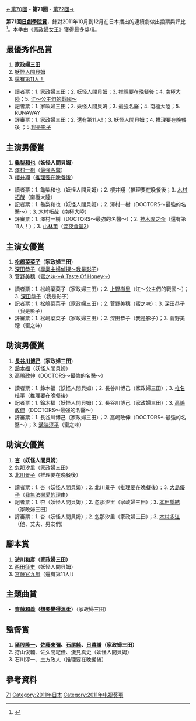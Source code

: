 {{noteTA
|G1=JP Show}}
[[第70回日劇學院賞名單|←第70回]] - '''第71回''' - [[第72回日劇學院賞名單|第72回→]]

'''第71回[[日劇學院賞|日劇學院賞]]'''，針對2011年10月到12月在日本播出的連續劇做出投票與評比<ref>{{Cite web |url=http://blog.television.co.jp/drama/academy/2012/02/08/ |title=日劇學院賞獲獎名單 |accessdate=2014-08-15 |archive-date=2012-09-30 |archive-url=https://web.archive.org/web/20120930043340/http://blog.television.co.jp/drama/academy/2012/02/08/ |dead-url=no }}</ref>。本季由《[[家政婦女王|家政婦女王]]》獲得最多獎項。

==最優秀作品賞==
#'''[[家政婦三田|家政婦三田]]'''
#[[妖怪人間貝姆|妖怪人間貝姆]]
#[[還有第11人！|還有第11人！]]

*讀者票：1. 家政婦三田；2. 妖怪人間貝姆；3. [[推理要在晚餐後|推理要在晚餐後]]；4. [[南極大陸|南極大陸]]；5. [[江～公主們的戰國～|江～公主們的戰國～]]
*記者票：1. 家政婦三田；2. 妖怪人間貝姆；3. 最強名醫；4. 南極大陸；5. RUNAWAY
*評審票：1. 家政婦三田；2. 還有第11人!；3. 妖怪人間貝姆；4. 推理要在晚餐後 ；5.[[我是影子|我是影子]]

==主演男優賞==
#'''[[龜梨和也|龜梨和也]]'''（'''妖怪人間貝姆'''）
#[[澤村一樹|澤村一樹]]（[[最強名醫|最強名醫]]）
#[[櫻井翔|櫻井翔]]（[[推理要在晚餐後|推理要在晚餐後]]）

*讀者票：1. 龜梨和也（妖怪人間貝姆）；2. 櫻井翔（推理要在晚餐後；3. [[木村拓哉|木村拓哉]]（南極大陸）
*記者票：1. 龜梨和也（妖怪人間貝姆）；2. 澤村一樹（DOCTORS～最強的名醫～）；3. 木村拓哉（南極大陸）
*評審票：1. 澤村一樹（DOCTORS～最強的名醫～）；2. [[神木隆之介|神木隆之介]]（還有第11人！）；3. [[小林薫|小林薫]]（[[深夜食堂2|深夜食堂2]]）

==主演女優賞==
#'''[[松嶋菜菜子|松嶋菜菜子]]'''（'''家政婦三田'''）
#[[深田恭子|深田恭子]]（[[我是影子|專業主婦偵探～我是影子]]）
#[[菅野美穗|菅野美穗]]（[[蜜之味～A_Taste_Of_Honey～|蜜之味～A Taste Of Honey～]]）

*讀者票：1. 松嶋菜菜子（家政婦三田）；2. [[上野樹里|上野樹里]]（江～公主們的戰國～）；3. [[深田恭子|深田恭子]]（我是影子）
*記者票：1. 松嶋菜菜子（家政婦三田）；2. [[菅野美穗|菅野美穗]]（[[蜜之味|蜜之味]]）；3. 深田恭子（我是影子）
*評審票：1. 松嶋菜菜子（家政婦三田）；2. 深田恭子（我是影子）；3. 菅野美穂（蜜之味）

==助演男優賞==
#'''[[長谷川博己|長谷川博己]]'''（'''家政婦三田'''）
#[[鈴木福|鈴木福]]（妖怪人間貝姆） 
#[[高嶋政伸|高嶋政伸]]（DOCTORS〜最強的名醫〜）

*讀者票：1. 鈴木福（妖怪人間貝姆）；2. 長谷川博己（家政婦三田）；3. [[椎名桔平|椎名桔平]]（推理要在晚餐後）
*記者票：1. 鈴木福（妖怪人間貝姆）；2. 長谷川博己（家政婦三田）；3. [[高嶋政伸|高嶋政伸]]（DOCTORS～最強的名醫～）
*評審票：1. 長谷川博己（家政婦三田）；2. 高嶋政伸（DOCTORS～最強的名醫～）；3. [[溝端淳平|溝端淳平]]（蜜之味）

==助演女優賞==
#'''[[杏|杏]]'''（'''妖怪人間貝姆'''）
#[[忽那汐里|忽那汐里]]（家政婦三田）
#[[北川景子|北川景子]]（推理要在晚餐後）

*讀者票：1. 杏（妖怪人間貝姆）；2. 北川景子（推理要在晚餐後）；3. [[大島優子|大島優子]]（[[我無法戀愛的理由|我無法戀愛的理由]]）
*記者票：1. 杏（妖怪人間貝姆）；2. 忽那汐里（家政婦三田）；3. [[本田望結|本田望結]]（家政婦三田）
*評審票：1. 杏（妖怪人間貝姆）；2. 忽那汐里（家政婦三田）；3. [[木村多江|木村多江]]（他、丈夫、男友們）

==腳本賞==
#'''[[遊川和彥|遊川和彥]]（家政婦三田）'''
#[[西田征史|西田征史]]（妖怪人間貝姆）
#[[宮藤官九郎|宮藤官九郎]]（還有第11人!）

==主題曲賞==
*'''[[齊藤和義|齊藤和義]]（[[想要變得溫柔|想要變得溫柔]]）'''（家政婦三田）

==監督賞==
#'''[[豬股隆一|豬股隆一]]、[[佐藤東彌|佐藤東彌]]、[[石尾純|石尾純]]、[[日暮謙|日暮謙]]（家政婦三田）'''
#狩山俊輔、佐久間紀佳、淺見真史（妖怪人間貝姆）
#石川淳一、土方政人（推理要在晚餐後）

== 參考資料 ==
{{reflist}}

{{日劇學院賞名單}}
[[Category:日劇學院賞|71]]
[[Category:2011年日本|Category:2011年日本]]
[[Category:2011年电视奖项|Category:2011年电视奖项]]